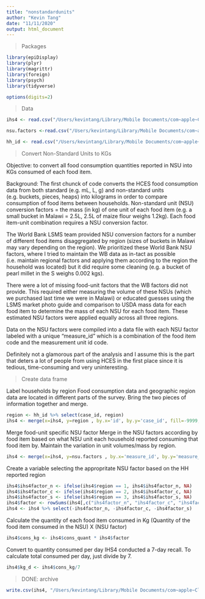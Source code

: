 ```yaml
---
title: "nonstandardunits"
author: "Kevin Tang"
date: "11/11/2020"
output: html_document
---
```


> Packages

```r

library(epiDisplay)
library(plyr)
library(magrittr)
library(foreign)
library(psych)
library(tidyverse)

options(digits=2)

```

>Data

```r
ihs4 <- read.csv("/Users/kevintang/Library/Mobile Documents/com~apple~CloudDocs/Documents/LSHTM/phd epidemiology/2019 2020/data/hces/mwi/ihs2016/hh_mod_g_clean.csv")

nsu.factors <-read.csv("/Users/kevintang/Library/Mobile Documents/com~apple~CloudDocs/Documents/LSHTM/phd epidemiology/model/mwi/data/cleaning/nsu.factors.csv")

hh_id <- read.csv("/Users/kevintang/Library/Mobile Documents/com~apple~CloudDocs/Documents/LSHTM/phd epidemiology/2019 2020/data/hces/mwi/ihs2016/hh_mod_a_filt.csv")

```


>Convert Non-Standard Units to KGs

Objective: to convert all food consumption quantities reported in NSU into KGs consumed of each food item. 

Background: The first chunck of code converts the HCES food consumption data from both standard (e.g. mL, L, g) and non-standard units (e.g. buckets, pieces, heaps) into kilograms in order to compare consumption of food items between households.  Non-standard unit (NSU) conversion factors = the mass (in kg) of one unit of each food item (e.g. a small bucket in Malawi = 2.5L, 2.5L of maize flour weighs 1.2kg). Each food item-unit combination requires a NSU conversion factor.

The World Bank LSMS team provided NSU conversion factors for a number of different food items disaggregated by region (sizes of buckets in Malawi may vary depending on the region). We prioritized these World Bank NSU factors, where I tried to maintain the WB data as in-tact as possible (i.e. maintain regional factors and applying them according to the region the household was located) but it did require some cleaning (e.g. a bucket of pearl millet in the S weighs 0.002 kgs). 

There were a lot of missing food-unit factors that the WB factors did not provide. This required either measuring the volume of these NSUs (which we purchased last time we were in Malawi) or educated guesses using the LSMS market photo guide and comparison to USDA mass data for each food item to determine the mass of each NSU for each food item. These estimated NSU factors were applied equally across all three regions. 

Data on the NSU factors were compiled into a data file with each NSU factor labeled with a unique "measure_id" which is a combination of the food item code and the measurement unit id code. 

Definitely not a glamorous part of the analysis and I assume this is the part that deters a lot of people from using HCES in the first place since it is tedious, time-consuming and very uninteresting.  


> Create  data frame

Label households by region
  Food consumption data and geographic region data are located in different parts of the survey. Bring the two pieces of information together and merge.

```r
region <- hh_id %>% select(case_id, region)
ihs4 <- merge(x=ihs4, y=region , by.x='id', by.y='case_id', fill=-9999, all.x = TRUE) %>% arrange(item_code) %>% arrange(HHID)
```

Merge food-unit specific NSU factor 
  Merge in the NSU factors according by food item based on what NSU unit each household reported consuming that food item by. Maintain the variation in unit volumes/mass by region.

```r
ihs4 <- merge(x=ihs4, y=nsu.factors , by.x='measure_id', by.y='measure_id', fill=-9999, all.x = TRUE) %>% arrange(item_code) %>% arrange(id)
```

Create a variable selecting the appropritate NSU factor based on the HH reported region

```r
ihs4$ihs4factor_n <- ifelse(ihs4$region == 1, ihs4$ihs4factor_n, NA)
ihs4$ihs4factor_c <- ifelse(ihs4$region == 2, ihs4$ihs4factor_c, NA)
ihs4$ihs4factor_s <- ifelse(ihs4$region == 3, ihs4$ihs4factor_s, NA)
ihs4$factor <- rowSums(ihs4[,c("ihs4factor_n", "ihs4factor_c", "ihs4factor_s")], na.rm=TRUE)
ihs4 <- ihs4 %>% select(-ihs4factor_n, -ihs4factor_c, -ihs4factor_s)
```

Calculate the quantity of each food item consumed in Kg
  (Quantity of the food item consumed in the NSU) X (NSU factor)
```r
ihs4$cons_kg <- ihs4$cons_quant * ihs4$factor
```

Convert to quantity consumed per day
  IHS4 conducted a 7-day recall. To calculate total consumed per day, just divide by 7. 
```r
ihs4$kg_d <- ihs4$cons_kg/7
```

> DONE: archive

```r
write.csv(ihs4, "/Users/kevintang/Library/Mobile Documents/com~apple~CloudDocs/Documents/LSHTM/phd epidemiology/2019 2020/data/hces/mwi/ihs2016/hh_mod_g_kg.csv")
```

